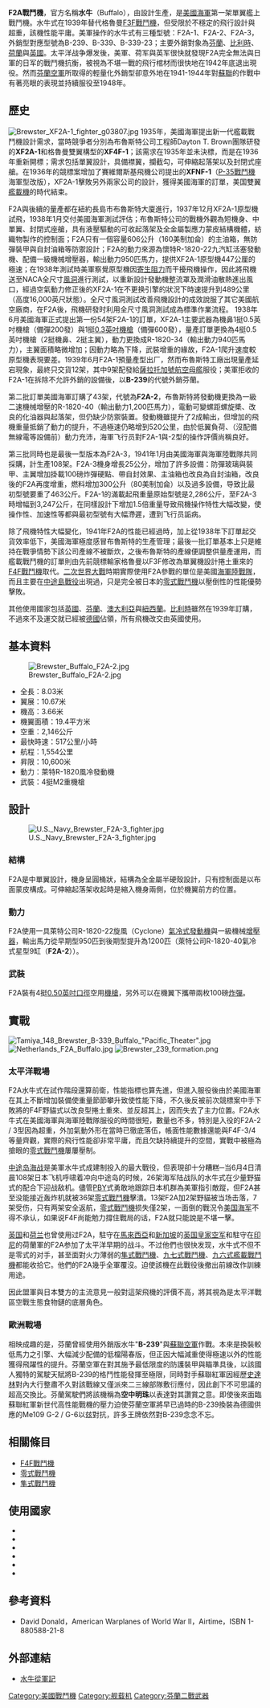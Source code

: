 {{noteTA
|1=zh-cn:飞行员; zh-tw:飛官; zh-hk:機師;
}}{{infobox Aircraft
 |name =F2A水牛戰鬥機
 |image = File:Finnish F2A Buffalo.jpg
 |caption = F2A水牛戰鬥機（圖為芬蘭空軍的B-239）
 |type=戰鬥機
 |manufacturer = {{le|布魯斯特航空公司|Brewster Aeronautical Corporation}}
 |primary user = [[美國|美國]]
 |first flight =1938年
 |number built = 509架
}}

'''F2A戰鬥機'''，官方名稱'''水牛'''（Buffalo），由{{le|布魯斯特航空公司|Brewster Aeronautical Corporation}}設計生產，是[[美國海軍|美國海軍]]第一架單翼艦上戰鬥機。水牛式在1939年替代格魯曼[[F3F戰鬥機|F3F戰鬥機]]，但受限於不穩定的飛行設計與超重，該機性能平庸。美軍操作的水牛式有三種型號：F2A-1、F2A-2、F2A-3，外銷型對應型號為B-239、B-339、B-339-23；主要外銷對象為[[芬蘭|芬蘭]]、[[比利時|比利時]]、[[荷蘭|荷蘭]]與[[英國|英國]]。太平洋战争爆发後，美軍、荷军與英军很快就發現F2A完全無法與日軍的日军的戰鬥機抗衡，被視為不堪一戰的飛行棺材而很快地在1942年底退出現役。然而[[芬蘭空軍|芬蘭空軍]]所取得的輕量化外銷型卻意外地在1941-1944年對[[蘇聯|蘇聯]]的作戰中有著亮眼的表現並持續服役至1948年。

== 歷史 ==
[[File:Brewster_XF2A-1_fighter_g03807.jpg|thumb]]
1935年，美國海軍提出新一代艦載戰鬥機設計需求，當時競爭者分別為布魯斯特公司工程師Dayton T. Brown團隊研發的'''XF2A-1'''和格魯曼雙翼構型的'''XF4F-1'''；該需求在1935年並未決標，而是在1936年重新開標；需求包括單翼設計，具備襟翼，攔截勾，可伸縮起落架以及封閉式座艙。在1936年的競標案增加了賽維爾斯基飛機公司提出的'''XFNF-1'''（[[P-35戰鬥機|P-35戰鬥機]]海軍型改版），XF2A-1擊敗另外兩家公司的設計，獲得美國海軍的訂單，美国雙翼[[艦載機|艦載機]]的時代結束。

F2A與後續的量產都在紐約長島市布魯斯特大廈進行，1937年12月XF2A-1原型機試飛，1938年1月交付美國海軍測試評估；布魯斯特公司的戰機外觀為短機身、中單翼、封閉式座艙，具有液壓驅動的可收起落架及全金屬製應力蒙皮結構機體，紡織物製作的控制面；F2A只有一個容量606公升（160美制加侖）的主油箱，無防彈裝甲與自封油箱等防禦設計；F2A的動力來源為懷特R-1820-22九汽缸活塞發動機、配備一級機械增壓器，輸出動力950匹馬力，提供XF2A-1原型機447公厘的極速；在1938年測試時美軍察覺原型機因[[寄生阻力|寄生阻力]]而干擾飛機操作，因此將飛機送至NACA{{link-en|蘭利研究中心|Langley Research Center}}全尺寸[[風洞|風洞]]進行測試，以重新設計發動機整流罩及潤滑油散熱進出風口，經過空氣動力修正後的XF2A-1在不更换引擎的狀況下時速提升到489公里（高度16,000英尺狀態）。全尺寸風洞測試改善飛機設計的成效說服了其它美國航空廠商，在F2A後，飛機研發时利用全尺寸風洞測試成為標準作業流程。
1938年6月美國海軍正式提出第一份54架F2A-1的訂單，XF2A-1主要武器為機鼻1挺0.5英吋機槍（備彈200發）與1挺[[白朗寧M1919中型機槍|0.3英吋機槍]]（備彈600發），量產訂單更換為4挺0.5英吋機槍（2挺機鼻、2挺主翼），動力更換成R-1820-34（輸出動力940匹馬力），主翼面積略微增加；因動力略為下降，武裝增重的緣故，F2A-1爬升速度較原型機表現要差。1939年6月F2A-1預量產型出厂，然而布魯斯特工廠出現量產延宕現象，最終只交貨12架，其中9架配發給[[薩拉托加號航空母艦_(CV-3)|薩拉托加號]][[航空母艦|航空母艦]]服役；美軍拒收的F2A-1在拆除不允許外銷的設備後，以'''B-239'''的代號外銷芬蘭。

第二批訂單美國海軍訂購了43架，代號為'''F2A-2'''，布魯斯特將發動機更換為一級二速機械增壓的R-1820-40（輸出動力1,200匹馬力），電動可變螺距螺旋槳、改良的化油器與起落架，但仍缺少防禦裝置。發動機雖提升了2成輸出，但增加的飛機重量抵銷了動力的提升，不過極速仍略增到520公里，由於低翼負荷、（沒配備無線電等設備前）動力充沛，海軍飞行员對F2A-1與-2型的操作評價尚稱良好。

第三批同時也是最後一型版本為F2A-3，1941年1月由美國海軍與海軍陸戰隊共同採購，計生產108架。F2A-3機身增長25公分，增加了許多設備：防彈玻璃與裝甲、主翼增加掛載100磅炸彈硬點、帶自封效果{{link-en|整體油箱機翼|Wet wing}}、主油箱也改良為自封油箱，改良後的F2A再度增重，燃料增加300公升（80美制加侖）以及過多設備，导致比最初型號要重了463公斤。F2A-1的滿載起飛重量原始型號是2,286公斤，至F2A-3時增幅到3,247公斤，在同樣設計下增加1.5倍重量导致飛機操作特性大幅改變，使操作性、加速性等都與最初型號有大幅滯遲，遭到飞行员詬病。

除了飛機特性大幅變化，1941年F2A的性能已經過時，加上從1938年下訂單起交貨效率低下，美國海軍極度感冒布魯斯特的生產管理；最後一批訂單基本上只是維持在戰爭情勢下該公司產線不被斷炊，之後布魯斯特的產線便調整供{{link-en|SB2A攻擊機|Brewster SB2A Buccaneer}}量產運用，而艦載戰鬥機的訂單則由先前競標輸家格魯曼以F3F修改為單翼機設計捲土重來的[[F4F戰鬥機|F4F戰鬥機]]取代。[[二次世界大戰|二次世界大戰]]時期實際使用F2A參戰的單位是美國[[海軍陸戰隊|海軍陸戰隊]]，而且主要在[[中途島戰役|中途島戰役]]出現過，只是完全被日本的[[零式戰機|零式戰鬥機]]以壓倒性的性能優勢擊敗。

其他使用國家包括[[英國|英國]]、[[芬蘭|芬蘭]]、[[澳大利亞|澳大利亞]]與[[紐西蘭|紐西蘭]]。[[比利時|比利時]]雖然在1939年訂購，不過來不及運交就已經被[[德國|德國]]佔領，所有飛機改交由英國使用。

==基本資料==
[[File:Brewster_Buffalo_F2A-2.jpg|thumb]]
*全長：8.03米
*翼展：10.67米
*機高：3.66米
*機翼面積：19.4平方米
*空重：2,146公斤
*最快時速：517公里/小時
*航程：1,554公里
*昇限：10,600米
*動力：萊特R-1820風冷發動機
*武裝：4挺M2重機槍

== 設計 ==
[[File:U.S._Navy_Brewster_F2A-3_fighter.jpg|thumb]]

=== 結構 ===
F2A是中單翼設計，機身呈圓桶狀，結構為全金屬半硬殼設計，只有控制面是以布面蒙皮構成。可伸縮起落架收起時是縮入機身兩側，位於機翼前方的位置。

=== 動力 ===
F2A使用一具萊特公司R-1820-22旋風（Cyclone）[[氣冷式發動機|氣冷式發動機]]與一級機械[[增壓器|增壓器]]，輸出馬力從早期型950匹到後期型提升為1200匹（萊特公司R-1820-40氣冷式星型9缸（'''F2A-2'''））。

=== 武裝 ===
F2A裝有4挺[[.50_BMG|0.50英吋]][[口徑|口徑]]空用[[機槍|機槍]]，另外可以在機翼下攜帶兩枚100磅[[空用炸彈|炸彈]]。

== 實戰 ==
[[File:Tamiya_148_Brewster_B-339_Buffalo_"Pacific_Theater".jpg|thumb]]
[[File:Netherlands_F2A_Buffalo.jpg|thumb]]
[[File:Brewster_239_formation.png|thumb]]

===太平洋戰場===
F2A水牛式在試作階段還算前衛，性能指標也算先進，但進入服役後由於美國海軍在其上不斷增加裝備使重量節節攀升致使性能下降，不久後反被前次競標案中手下敗將的F4F野貓式以改良型捲土重來、並反超其上，因而失去了主力位置。F2A水牛式在美國海軍與海軍陸戰隊服役的時間很短，數量也不多，特別是入役的F2A-2 / 3型因為超重，外加氣動外形在當時已徹底落伍，帳面性能數據還能與F4F-3/4等量齊觀，實際的飛行性能卻非常平庸，而且欠缺持續提升的空間，實戰中被極為搶眼的[[零式戰鬥機|零式戰鬥機]]屢屢壓制。

[[中途岛海战|中途岛海战]]是美軍水牛式成建制投入的最大戰役，但表現卻十分糟糕─当6月4日清晨108架日本飞机呼啸着冲向中途岛的时候，26架海军陆战队的水牛式在少量野猫式的配合下迎战敌机。儘管[[PBY|PBY]]式勇敢地跟踪日本机群為美軍指引敵蹤，但F2A甚至没能接近轰炸机就被36架[[零式戰鬥機|零式戰鬥機]]擊潰。13架F2A加2架野貓被当场击落，7架受伤，只有两架安全返航，[[零式戰鬥機|零式戰鬥機]]损失僅2架，一面倒的戰況令[[美国海军|美国海军]]不得不承认，如果说F4F尚能勉力撐住戰局的话，F2A就只能說是不堪一擊。

[[英国|英国]]和[[荷兰|荷兰]]也曾使用过F2A，駐守在[[馬來西亞|馬來西亞]]和[[新加坡|新加坡]]的[[英国皇家空军|英国皇家空军]]和駐守在[[印尼|印尼]]的荷蘭軍的F2A参加了太平洋早期的战斗。不过他們也很快发现，水牛式不但不是零式的对手，甚至面對火力薄弱的[[一式戰鬥機|隼式戰鬥機]]、[[九七式戰鬥機|九七式戰鬥機]]、[[九六式艦載戰鬥機|九六式艦載戰鬥機]]都能收拾它。他們的F2A幾乎全軍覆沒。迫使該機在此戰役後撤出前線改作訓練用途。

因此盟軍與日本雙方的主流意見一般對這架飛機的評價不高，將其視為是太平洋戰區空戰生態食物鏈的底層角色。

===歐洲戰場===
相映成趣的是，芬蘭曾經使用外銷版水牛"'''B-239'''"與[[蘇聯空軍|蘇聯空軍]]作戰。本來是換裝較低馬力之引擎、大幅減少配備的低檔陽春版，但正因大幅減重使得極速以外的性能獲得飛躍性的提升。芬蘭空軍在對其施予最低限度的防護裝甲與瞄準具後，以該國人獨特的駕駛天賦將B-239的格鬥性能發揮至極限，同時對手蘇聯紅軍因經歷[[史達林|史達林]]對內大行整肅不久對該戰線又僅派來二三線部隊敷衍應付，因此創下不可思議的超高交換比。芬蘭駕駛們將該機稱為'''空中明珠'''以表達對其讚賞之意。即使後來面臨蘇聯紅軍新世代高性能戰機的壓力迫使芬蘭空軍將早已過時的B-239換裝為德國供應的Me109 G-2 / G-6以玆對抗，許多王牌依然對B-239念念不忘。

== 相關條目 ==
* [[F4F戰鬥機|F4F戰鬥機]]
* [[零式戰鬥機|零式戰鬥機]]
* [[一式戰鬥機|隼式戰鬥機]]

==使用國家==
{{commons|Brewster Buffalo}}
*{{USA}}
*{{FIN}}
*{{UK}}
*{{AUS}}
*{{NZL}}
*{{NLD}}

== 參考資料 ==
* David Donald，American Warplanes of World War II，Airtime，ISBN 1-880588-21-8

==外部連結==
*[http://www.afwing.com/intro/f2a/1.htm 水牛從軍記]{{Wayback|url=http://www.afwing.com/intro/f2a/1.htm |date=20130115173308 }}

{{Authority control}}
[[Category:美國戰鬥機|Category:美國戰鬥機]]
[[Category:舰载机|Category:舰载机]]
[[Category:芬蘭二戰武器|Category:芬蘭二戰武器]]